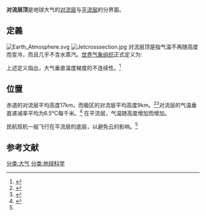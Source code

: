 '''对流层顶'''是地球大气的[[对流层|对流层]]与[[平流层|平流层]]的分界面。

==定義==
[[Image:Earth_Atmosphere.svg|thumb]]
[[Image:Jetcrosssection.jpg|thumb]]
对流层顶是指气温不再随高度而变冷，而且几乎不含水蒸汽。[[世界气象组织|世界气象组织]]正式定义为:

{{Quotation|对流层与平流层的边界，[[气温垂直递减率|气温垂直递减率]]发生突然变化，其底界的气温垂直递减率小于等于2 °C/km，其上2km的平均气温垂直递减率不超过2 °C/km.<ref>{{cite book|title= International Meteorological Vocabulary|edition= 2nd|year= 1992|publisher= Secretariat of the World Meteorological Organization|location= [[Geneva|Geneva]]|isbn= 92-63-02182-1|page= 636}}</ref>}}

上述定义指出，大气垂直温度梯度的不连续性。<ref>{{cite book|last1= Panchev|first1= Stoǐcho|title= Dynamic meteorology|year= 1985|origyear= 1981|publisher= [[D._Reidel|D. Reidel Publishing Company]]|isbn= 90-277-1744-3|page= 129|chapter= Waves and instabilities in the atmosphere}}</ref>

==位置==
赤道的对流层平均高度17km，而极区的对流层平均高度9km。<ref>{{cite paper | last1 = Hoinka | first1 = K. P. | year = 1999 | title = Temperature, Humidity, and Wind at the Global Tropopause | journal = [[Monthly_Weather_Review|Monthly Weather Review]] | volume = 127 | pages = 2248{{spaced ndash}}2265 | publisher = [[American_Meteorological_Society|American Meteorological Society]]|bibcode = 1999MWRv..127.2248H |doi = 10.1175/1520-0493(1999)127<2248:THAWAT>2.0.CO;2 }}</ref><ref>{{Cite journal|title= Distribution and influence of convection in the tropical tropopause region|last1= Gettelman|first1= A.|last2= Salby|first2= M. L.|last3= Sassi|first3= F.|year= 2002|journal= [[Journal_of_Geophysical_Research|Journal of Geophysical Research]]|volume= 107|publisher= [[American_Geophysical_Union|American Geophysical Union]]|doi= 10.1029/2001JD001048|bibcode = 2002JGRD..107.4080G }}</ref>对流层的气温垂直递减率平均为6.5°C每千米。<ref name="Petty">{{cite book|last= Petty|first= Grant W.|title= A First Course in Atmospheric Thermodynamics|year= 2008|publisher= Sundog Publishing|location= [[Madison,_Wisconsin|Madison]], [[Wisconsin|WI]]|isbn= 978-0-9729033-2-5}}</ref>{{rp|112}} 在平流层，气温随高度增加而增加。   
 
民航班机一般飞行在平流层的底层，以避免云的影响。<ref name="Petty"/>{{rp|21}}

==参考文献==
{{Reflist|2}}
{{地球大气层分层}}
[[分类:大气|分类:大气]]
[[分类:地球科学|分类:地球科学]]